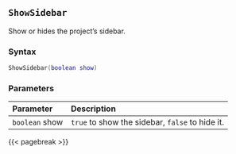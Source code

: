 ## `ShowSidebar` {#standard-showsidebar}

Show or hides the project's sidebar\index{User interface!project sidebar}.

### Syntax {-}

``` .lua
ShowSidebar(boolean show)
```

### Parameters {-}

**Parameter** | **Description**
| :-- | :-- |
`boolean` show | `true` to show the sidebar, `false` to hide it.

{{< pagebreak >}}